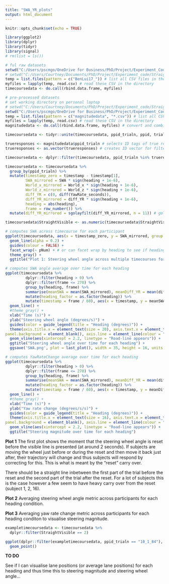 ```yaml
---
title: "SWA_YR_plots"
output: html_document
---
```


```r
knitr::opts_chunk$set(echo = TRUE)
```

```r
library(ggplot2)
library(dplyr)
library(tidyr)
library(signal)
# rm(list = ls())

```

```r

# ful raw datasets
setwd("C:/Users/pscmgo/OneDrive for Business/PhD/Project/Experiment_Code/Straights/Full_Data") 
# setwd("C:/Users/Courtney/Documents/PhD/Project/Experiment_code/Straights/Full_Data")
temp = list.files(pattern = c("BenLui17_")) # list all CSV files in the directory
myfiles = lapply(temp, read.csv) # read these CSV in the directory
timecoursedata <- do.call(rbind.data.frame, myfiles) 

# pre-processed datasets
# set working directory on personal laptop
# setwd("C:/Users/Courtney/Documents/PhD/Project/Experiment_code/Straights")
setwd("C:/Users/pscmgo/OneDrive for Business/PhD/Project/Experiment_Code/Straights")
temp = list.files(pattern = c("magnitudedata", "*.csv")) # list all CSV files in the directory
myfiles = lapply(temp, read.csv) # read these CSV in the directory
magnitudedata <- do.call(rbind.data.frame, myfiles) # convert and combine the CSV files into dataframe

timecoursedata <- tidyr::unite(timecoursedata, ppid_trialn, ppid, trialn, sep = "_") # create unique ppid_trialn ID

trueresponses <- magnitudedata$ppid_trialn # selects ID tags of true responses
trueresponses <- as.vector(trueresponses) # creates ID vector for filtering

timecoursedata <- dplyr::filter(timecoursedata, ppid_trialn %in% trueresponses)

```


```r

timecoursedata <- timecoursedata %>% 
  group_by(ppid_trialn) %>% 
  mutate(timestamp_zero = timestamp - timestamp[1], 
         SWA_mirrored = SWA * sign(heading + 1e-6),
         World_x_mirrored = World_x * sign(heading + 1e-6),
         World_z_mirrored = World_z * sign(heading + 1e-6),
         diff_YR = c(0, diff(YawRate_seconds)),
         diff_YR_mirrored = diff_YR * sign(heading + 1e-6),
         heading = abs(heading),
         frame = row_number()) %>%
  mutate(diff_YR_mirrored = sgolayfilt(diff_YR_mirrored, n = 11)) # golay filter data

timecoursedata$StraightVisible <- as.numeric(timecoursedata$StraightVisible) # changes factor to numeric, 1 = false, 2 = true

# computes SWA across timecourse for each participant
ggplot(timecoursedata, aes(x = timestamp_zero, y = SWA_mirrored, group = ppid_trialn, col = ppid_trialn)) +
  geom_line(alpha = 0.2) + 
  guides(colour = FALSE) +
  facet_wrap(~ pNum) + # or can facet wrap by heading to see if heading interacted with SWA reset
  theme_gray() +
  ggtitle("Plot 1: Steering wheel angle across multiple timecourses for each heading")

# computes SWA angle average over time for each heading
ggplot(timecoursedata %>%
         dplyr::filter(heading > 0) %>%
         dplyr::filter(frame <= 270) %>%
         group_by(heading, frame) %>%
         summarise(meanSWA = mean(SWA_mirrored), meanDiff_YR = mean(diff_YR_mirrored)) %>%
         mutate(heading_factor = as.factor(heading)) %>%
         mutate(timestamp = frame / 60), aes(x = timestamp, y = meanSWA, colour = heading_factor)) + 
  geom_line() +
  #theme_gray() +
  xlab("Time (s)") +
  ylab("Steering wheel angle (degrees/s)") +
  guides(color = guide_legend(title = "Heading (degrees)")) +
  theme(axis.title.x = element_text(size = 20), axis.text.x = element_text(size = 20), axis.title.y = element_text(size = 20), axis.text.y = element_text(size = 20), title = element_text(size = 20), legend.title = element_text(size = 20), legend.text = element_text(size = 20),panel.grid.major = element_blank(), panel.grid.minor = element_blank(),
panel.background = element_blank(), axis.line = element_line(colour = "black")) +
  geom_vline(aes(xintercept = 2.2, linetype = "Road-line appears")) +
  ggtitle("Steering wheel angle over time for each heading") +
  ggsave('SWA.png', plot = last_plot(), width = 35, height = 16, units = 'cm', dpi = 300, type = 'cairo')

# computes YawRateChange average over time for each heading
ggplot(timecoursedata %>%
         dplyr::filter(heading > 0) %>%
         dplyr::filter(frame <= 270) %>%
         group_by(heading, frame) %>%
         summarise(meanSWA = mean(SWA_mirrored), meanDiff_YR = mean(diff_YR_mirrored)) %>%
         mutate(heading_factor = as.factor(heading)) %>%
         mutate(timestamp = frame / 60), aes(x = timestamp, y = meanDiff_YR, colour = heading_factor)) + 
  geom_line() +
  #theme_gray() +
  xlab("Time (s)") +
  ylab("Yaw rate change (degrees/s/s)") +
  guides(color = guide_legend(title = "Heading (degrees)")) +
  theme(axis.title.x = element_text(size = 16), axis.text.x = element_text(size = 15), axis.title.y = element_text(size = 15), axis.text.y = element_text(size = 16), title = element_text(size = 12), legend.title = element_text(size = 15), legend.text = element_text(size = 15), panel.grid.major = element_blank(), panel.grid.minor = element_blank(),
panel.background = element_blank(), axis.line = element_line(colour = "black")) +
  geom_vline(aes(xintercept = 2.2, linetype = "Road-line appears")) +
  ggtitle("Steering magnitude over time for each heading") 

```
**Plot 1**
The first plot shows the moment that the steering wheel angle is reset before the visible line is presented (at around 2 seconds). If subjects are moving the wheel just before or during the reset and then move it back just after, their trajectory will change and thus subjects will respond by correcting for this. This is what is meant by the "reset" carry over. 

There should be a straight line inbetween the first part of the trial before the reset and the second part of the trial after the reset. For a lot of subjects this is the case however a few seem to have heavy carry over from the reset (subject 1, 2, 16).

**Plot 2**
Averaging steering wheel angle metric across participants for each heading condition.

**Plot 3**
Averaging yaw rate change metric across participants for each heading conditon to visualise steering magnitude.

```r

exampletimecoursedata <- timecoursedata %>%
  dplyr::filter(StraightVisible == 2)

ggplot(dplyr::filter(exampletimecoursedata, ppid_trialn == "10_1_84"), aes(x = timestamp_zero, y = World_x_mirrored)) +
  geom_point()


```

**TO DO** 

See if I can visualise lane positions (or average lane positions) for each heading and thus time this to steering magnitude and steering wheel angle...